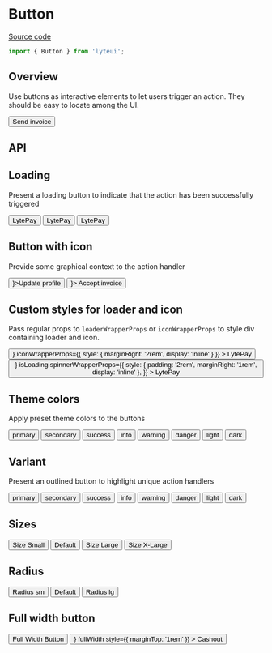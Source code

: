 
<Meta title="Components/Button" component={Button} />

# Button

[Source code](https://github.com/chewhx/lyteui/blob/main/src/components/Button/Button.tsx)

```jsx
import { Button } from 'lyteui';
```

## Overview

Use buttons as interactive elements to let users trigger an action. They should be easy to locate among the UI.

<Canvas>
	<Button>Send invoice</Button>
</Canvas>

## API

<ArgsTable of={Button} />

## Loading

Present a loading button to indicate that the action has been successfully triggered

<Canvas>
	<Button isLoading>LytePay</Button>
	<Button isLoading variant="outline">
		LytePay
	</Button>
	<Button isLoading loaderPosition="right">
		LytePay
	</Button>
</Canvas>

## Button with icon

Provide some graphical context to the action handler

<Canvas>
	<Button icon={<FontAwesomeIcon icon={faUser} />}>Update profile</Button>
	<Button icon={<FontAwesomeIcon icon={faCircleCheck} />}>
		Accept invoice
	</Button>
</Canvas>

## Custom styles for loader and icon

Pass regular props to `loaderWrapperProps` or `iconWrapperProps` to style div containing loader and icon.

<Canvas>
	<Button
		icon={<FontAwesomeIcon icon={faUser} />}
		iconWrapperProps={{ style: { marginRight: '2rem', display: 'inline' } }}
	>
		LytePay
	</Button>
	<Button
		icon={<FontAwesomeIcon icon={faUser} />}
		isLoading
		spinnerWrapperProps={{
			style: { padding: '2rem', marginRight: '1rem', display: 'inline' },
		}}
	>
		LytePay
	</Button>
</Canvas>

## Theme colors

Apply preset theme colors to the buttons

<Canvas>
	<Button bg="primary">primary</Button>
	<Button bg="secondary">secondary</Button>
	<Button bg="success">success</Button>
	<Button bg="info">info</Button>
	<Button bg="warning">warning</Button>
	<Button bg="danger">danger</Button>
	<Button bg="light">light</Button>
	<Button bg="dark">dark</Button>
</Canvas>

## Variant

Present an outlined button to highlight unique action handlers

<Canvas>
	<Button variant="outline" bg="primary">
		primary
	</Button>
	<Button variant="outline" bg="secondary">
		secondary
	</Button>
	<Button variant="outline" bg="success">
		success
	</Button>
	<Button variant="outline" bg="info">
		info
	</Button>
	<Button variant="outline" bg="warning">
		warning
	</Button>
	<Button variant="outline" bg="danger">
		danger
	</Button>
	<Button variant="outline" bg="light">
		light
	</Button>
	<Button variant="outline" bg="dark">
		dark
	</Button>
</Canvas>

## Sizes

<Canvas>
	<Button size="sm">Size Small</Button>
	<Button>Default</Button>
	<Button size="lg">Size Large</Button>
	<Button size="xl">Size X-Large</Button>
</Canvas>

## Radius

<Canvas>
	<Button radius="sm">Radius sm</Button>
	<Button>Default</Button>
	<Button radius="lg">Radius lg</Button>
</Canvas>

## Full width button

<Canvas>
	<div style={{ width: '100%' }}>
		<Button size="lg" fullWidth>
			Full Width Button
		</Button>
		<Button
			size="xl"
			variant="outline"
			icon={<FontAwesomeIcon icon={faUser} />}
			fullWidth
			style={{ marginTop: '1rem' }}
		>
			Cashout
		</Button>
	</div>
</Canvas>
